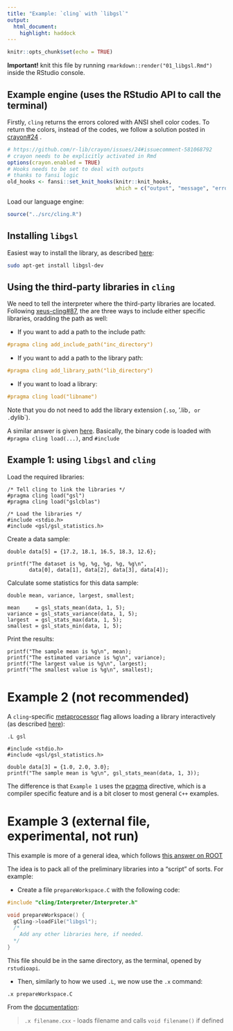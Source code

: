 ```yaml
---
title: "Example: `cling` with `libgsl`"
output: 
  html_document:
    highlight: haddock
---
```


```r
knitr::opts_chunk$set(echo = TRUE)
```

**Important!** knit this file by running `rmarkdown::render("01_libgsl.Rmd")` inside the RStudio console.

## Example engine (uses the RStudio API to call the terminal)

Firstly, `cling` returns the errors colored with ANSI shell color codes. To return the colors, instead of the codes, we follow a solution posted in [crayon#24](https://github.com/r-lib/crayon/issues/24#issuecomment-581068792)
.
```r
# https://github.com/r-lib/crayon/issues/24#issuecomment-581068792
# crayon needs to be explicitly activated in Rmd
options(crayon.enabled = TRUE)
# Hooks needs to be set to deal with outputs
# thanks to fansi logic
old_hooks <- fansi::set_knit_hooks(knitr::knit_hooks, 
                                   which = c("output", "message", "error"))
```

Load our language engine:

```r
source("../src/cling.R")
```

## Installing `libgsl`

Easiest way to install the library, as described [here](https://askubuntu.com/a/1052165):

```bash
sudo apt-get install libgsl-dev
```

## Using the third-party libraries in `cling`

We need to tell the interpreter where the third-party libraries are located. Following [xeus-cling#87](https://github.com/jupyter-xeus/xeus-cling/issues/87#issuecomment-349053121), the are three ways to include either specific libraries, oradding the path as well:

- If you want to add a path to the include path:
```cc
#pragma cling add_include_path("inc_directory")
```
- If you want to add a path to the library path:
```cc
#pragma cling add_library_path("lib_directory")
```
- If you want to load a library:
```cc
#pragma cling load("libname")
```
Note that you do not need to add the library extension (`.so`, '.lib`, or .`dylib`).

A similar answer is given [here](https://stackoverflow.com/a/50291733). Basically, the binary code is loaded with `#pragma cling load(...)`, and `#include`

## Example 1: using `libgsl` and `cling`

Load the required libraries:

```cling
/* Tell cling to link the libraries */
#pragma cling load("gsl")
#pragma cling load("gslcblas")

/* Load the libraries */
#include <stdio.h>
#include <gsl/gsl_statistics.h>
```

Create a data sample:

```cling
double data[5] = {17.2, 18.1, 16.5, 18.3, 12.6};
```

```cling
printf("The dataset is %g, %g, %g, %g, %g\n",
       data[0], data[1], data[2], data[3], data[4]);
```

Calculate some statistics for this data sample:

```cling
double mean, variance, largest, smallest;

mean     = gsl_stats_mean(data, 1, 5);
variance = gsl_stats_variance(data, 1, 5);
largest  = gsl_stats_max(data, 1, 5);
smallest = gsl_stats_min(data, 1, 5);
```

Print the results:

```cling
printf("The sample mean is %g\n", mean);
printf("The estimated variance is %g\n", variance);
printf("The largest value is %g\n", largest);
printf("The smallest value is %g\n", smallest);
```

# Example 2 (not recommended)

A `cling`-specific [metaprocessor](https://root.cern/cling/#metaprocessor) flag allows loading a library interactively (as described [here](https://stackoverflow.com/a/45679612)):

```cling
.L gsl

#include <stdio.h>
#include <gsl/gsl_statistics.h>
```

```cling
double data[3] = {1.0, 2.0, 3.0};
printf("The sample mean is %g\n", gsl_stats_mean(data, 1, 3));
```

The difference is that `Example 1` uses the [pragma](https://docs.microsoft.com/en-us/cpp/preprocessor/pragma-directives-and-the-pragma-keyword?view=msvc-160) directive, which is a compiler specific feature and is a bit closer to most general `C++` examples.

# Example 3 (external file, experimental, not run)

This example is more of a general idea, which follows [this answer on ROOT](https://root-forum.cern.ch/t/loading-libraries-in-a-cling-script/19973/2)

The idea is to pack all of the preliminary libraries into a "script" of sorts. For example:

- Create a file `prepareWorkspace.C` with the following code:

```c
#include "cling/Interpreter/Interpreter.h"

void prepareWorkspace() {
  gCling->loadFile("libgsl");
  /*
    Add any other libraries here, if needed.
  */
}
```
This file should be in the same directory, as the terminal, opened by `rstudioapi`.

- Then, similarly to how we used `.L`, we now use the `.x` command:

```cling
.x prepareWorkspace.C
```

From the [documentation](https://root.cern/cling/#metaprocessor):

> `.x filename.cxx` - loads filename and calls `void filename()` if defined